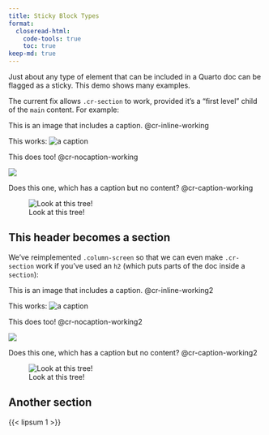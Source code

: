```yaml
---
title: Sticky Block Types
format:
  closeread-html:
    code-tools: true
    toc: true
keep-md: true
---
```


Just about any type of element that can be included in a Quarto doc can be flagged as a sticky. This demo shows many examples.

The current fix allows `.cr-section` to work, provided it's a "first level" child of the `main` content. For example:

::::{.cr-section}

This is an image that includes a caption. @cr-inline-working

:::{#cr-inline-working}
This works: ![a caption](trees.png)
:::

This does too! @cr-nocaption-working

:::{#cr-nocaption-working}
![](trees.png)
:::

Does this one, which has a caption but no content? @cr-caption-working

:::{#cr-caption-working}
![Look at this tree!](trees.png)
:::

::::

## This header becomes a section

We've reimplemented `.column-screen` so that we can even make `.cr-section` work if you've used an `h2` (which puts parts of the doc inside a `section`):

::::{.cr-section}

This is an image that includes a caption. @cr-inline-working2

:::{#cr-inline-working2}
This works: ![a caption](trees.png)
:::

This does too! @cr-nocaption-working2

:::{#cr-nocaption-working2}
![](trees.png)
:::

Does this one, which has a caption but no content? @cr-caption-working2

:::{#cr-caption-working2}
![Look at this tree!](trees.png)
:::

::::

## Another section

{{< lipsum 1 >}}
